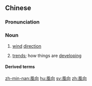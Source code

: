 {{also|风向}}
==Chinese==
{{zh-forms|s=风向}}

===Pronunciation===
{{zh-pron
|m=fēngxiàng
|c=fung1 hoeng3
|mn=hong-hiàng/hong-hiòng
|cat=n
}}

===Noun===
{{zh-noun}}

# [[wind]] [[direction]]
# {{lb|zh|figurative}} [[trend]]s; how things are [[develop]]ing

====Derived terms====
{{zh-der|看風向|風向袋|風向球|風向標}}

[[zh-min-nan:風向]]
[[hu:風向]]
[[sv:風向]]
[[zh:風向]]
